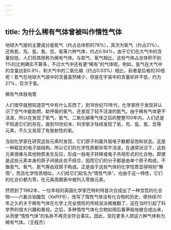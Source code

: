 ```yaml
---
---
---
```

title: 为什么稀有气体曾被叫作惰性气体
---




地球大气层的主要成分是氮气（约占总体积的78%），其次为氧气（约占21%）。还有氦、氖、氩、氪、氙、氡等六种气体，约占0.94%，由于它们在大气中的含量较低，人们将其统称为稀有气体。与氮气、氧气相比，这些气体占总体积不到1%的比例确实不算多，不过大气中还有更“稀有”的气体呢。例如，氩气在大气中的含量达到0.9%，和大气中的二氧化碳（约占0.03%）相比，前者是后者的30倍呢！氦气在地球大气层中的含量虽然稀少，但是在宇宙中的含量却并不低，约为27%，仅次于氢。

稀有气体放电管



人们很早就想知道空气中有什么东西了，到18世纪70年代，化学家终于发现并认识了空气中能助燃、助呼吸的氧气，还发现了较不活泼的氮气。由于稀有气体更不活泼，所以在发现了氧气、氮气、二氧化碳等气体之后的整整100年内，人们还是不知道它们的存在。直到19世纪末，科学家才陆续发现了氦、氖、氩、氪、氙等元素，不久又发现了有放射性的氡。

当初化学家在研究这些元素时发现，它们原子的最外层电子数都呈饱和状态。这是一种稳定的电子层结构，所以它们的化学性质都非常不活泼。在通常状况下，这些元素很难与其他物质发生反应，形成一般电子转移或电子共用形式的化合物。即便是这些元素本身的原子间彼此也不结合，因而它们的分子都是由单个原子构成，不像氢气、氧气、氮气等由双原子构成。正是由于这些气体的化学性质显得特别“懒惰”，而且化学性质相似，人们给它们起名为“惰性气体”。也由于这一特性，它们的化合价都为零，在元素周期表中被列入零族元素。

然而到了1962年，一位年轻的英国化学家巴特利特首次合成出了一种含氙的化合物——六氟合铂酸氙（XePtF6），改写了惰性气体没有化合物的历史，使持续70年之久的关于稀有气体在化学上完全惰性的传统说法被推翻了。这在当时引起了科学界的很大兴趣和重视。之后，多种惰性气体化合物如雨后春笋般地被合成出来，从而使“惰性气体”的名称不再完全符合事实。因此，现在更多人把这六种气体称为稀有气体。（王程杰）